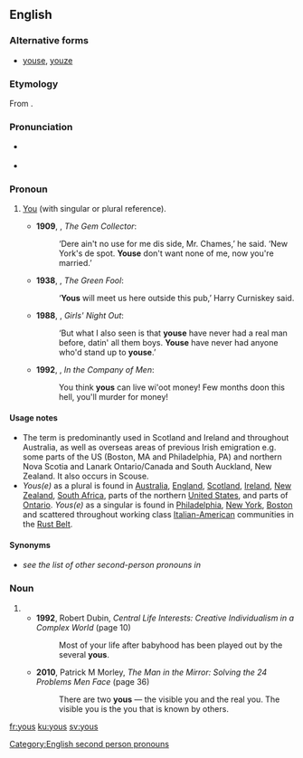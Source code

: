 ==English==
===Alternative forms===
*{{i|pronoun}} [[youse]], [[youze]]

===Etymology===
From {{suffix|you|s|gloss2=''plural suffix''|lang=en}}.

===Pronunciation===
*{{a|UK}} {{IPA|/juːz/|/jəz/|lang=en}}
* {{rhymes|uːz|lang=en}}

===Pronoun===
{{en-pronoun}}

# {{context|regional|chiefly|_|AU|some parts of the|_|US|Ireland|Scotland|lang=en}} [[you|You]] (with singular or plural reference). {{defdate|from 19th c.}}
#*'''1909''', {{w|PG Wodehouse}}, ''The Gem Collector'':
#*:‘Dere ain't no use for me dis side, Mr. Chames,’ he said. ‘New York's de spot. '''Youse''' don't want none of me, now you're married.’
#*'''1938''', {{w|Patrick Kavanagh}}, ''The Green Fool'':
#*:‘'''Yous''' will meet us here outside this pub,’ Harry Curniskey said. 
#*'''1988''', {{w|Kathy Lette}}, ''Girls' Night Out'':
#*:‘But what I also seen is that '''youse''' have never had a real man before, datin' all them boys. '''Youse''' have never had anyone who'd stand up to '''youse'''.’
#*'''1992''', {{w|Edward Bond}}, ''In the Company of Men'':
#*:You think '''yous''' can live wi'oot money! Few months doon this hell, you'll murder for money!

====Usage notes====
* The term is predominantly used in Scotland and Ireland and throughout Australia, as well as overseas areas of previous Irish emigration e.g. some parts of the US (Boston, MA and Philadelphia, PA) and northern Nova Scotia and Lanark Ontario/Canada and South Auckland, New Zealand. It also occurs in Scouse.
* ''Yous(e)'' as a plural is found in [[Australia]], [[England]], [[Scotland]], [[Ireland]], [[New Zealand]], [[South Africa]], parts of the northern [[United States]], and parts of [[Ontario]]. ''Yous(e)'' as a singular is found in [[Philadelphia]], [[New York]], [[Boston]] and scattered throughout working class [[Italian-American]] communities in the [[Rust Belt]].

====Synonyms====
* ''see the list of other second-person pronouns in'' '''{{m|en|you}}'''

===Noun===
{{head|en|plural}}
{{rft|noun, or special use of pronoun?}}
# {{plural of|you|lang=en}}
#* '''1992''', Robert Dubin, ''Central Life Interests: Creative Individualism in a Complex World'' (page 10)
#*: Most of your life after babyhood has been played out by the several '''yous'''.
#* '''2010''', Patrick M Morley, ''The Man in the Mirror: Solving the 24 Problems Men Face'' (page 36)
#*: There are two '''yous''' — the visible you and the real you. The visible you is the you that is known by others.

[[Category:English second person pronouns]]

[[fr:yous]]
[[ku:yous]]
[[sv:yous]]